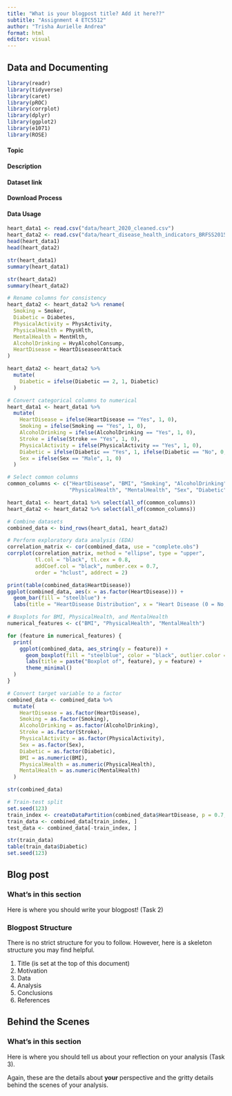 ```yaml
---
title: "What is your blogpost title? Add it here??"
subtitle: "Assignment 4 ETC5512"
author: "Trisha Aurielle Andrea"
format: html
editor: visual
---
```


::: panel-tabset
<!-- Task 1 Tab: Data and Documenting -->

## Data and Documenting

```r
library(readr)
library(tidyverse)
library(caret)
library(pROC)
library(corrplot)
library(dplyr)
library(ggplot2)
library(e1071)
library(ROSE)
```

#### Topic 

#### Description

#### Dataset link

#### Download Process

#### Data Usage

```r
heart_data1 <- read.csv("data/heart_2020_cleaned.csv")
heart_data2 <- read.csv("data/heart_disease_health_indicators_BRFSS2015.csv")
head(heart_data1)
head(heart_data2)
```
```r
str(heart_data1)
summary(heart_data1)
```

```r
str(heart_data2)
summary(heart_data2)
```
```r
# Rename columns for consistency
heart_data2 <- heart_data2 %>% rename(
  Smoking = Smoker,
  Diabetic = Diabetes,
  PhysicalActivity = PhysActivity,
  PhysicalHealth = PhysHlth,
  MentalHealth = MentHlth,
  AlcoholDrinking = HvyAlcoholConsump,
  HeartDisease = HeartDiseaseorAttack
)

heart_data2 <- heart_data2 %>%
  mutate(
    Diabetic = ifelse(Diabetic == 2, 1, Diabetic)
  )
```

```r
# Convert categorical columns to numerical
heart_data1 <- heart_data1 %>%
  mutate(
    HeartDisease = ifelse(HeartDisease == "Yes", 1, 0),
    Smoking = ifelse(Smoking == "Yes", 1, 0),
    AlcoholDrinking = ifelse(AlcoholDrinking == "Yes", 1, 0),
    Stroke = ifelse(Stroke == "Yes", 1, 0),
    PhysicalActivity = ifelse(PhysicalActivity == "Yes", 1, 0),
    Diabetic = ifelse(Diabetic == "Yes", 1, ifelse(Diabetic == "No", 0, NA)),
    Sex = ifelse(Sex == "Male", 1, 0)
  )

```

```r
# Select common columns
common_columns <- c("HeartDisease", "BMI", "Smoking", "AlcoholDrinking", "Stroke",
                    "PhysicalHealth", "MentalHealth", "Sex", "Diabetic", "PhysicalActivity")

heart_data1 <- heart_data1 %>% select(all_of(common_columns))
heart_data2 <- heart_data2 %>% select(all_of(common_columns))
```

```r
# Combine datasets
combined_data <- bind_rows(heart_data1, heart_data2)
```


```r
# Perform exploratory data analysis (EDA)
correlation_matrix <- cor(combined_data, use = "complete.obs")
corrplot(correlation_matrix, method = "ellipse", type = "upper",
         tl.col = "black", tl.cex = 0.8,
         addCoef.col = "black", number.cex = 0.7,
         order = "hclust", addrect = 2)

print(table(combined_data$HeartDisease))
ggplot(combined_data, aes(x = as.factor(HeartDisease))) +
  geom_bar(fill = "steelblue") +
  labs(title = "HeartDisease Distribution", x = "Heart Disease (0 = No, 1 = Yes)", y = "Count")

# Boxplots for BMI, PhysicalHealth, and MentalHealth
numerical_features <- c("BMI", "PhysicalHealth", "MentalHealth")

for (feature in numerical_features) {
  print(
    ggplot(combined_data, aes_string(y = feature)) +
      geom_boxplot(fill = "steelblue", color = "black", outlier.color = "red", outlier.shape = 16) +
      labs(title = paste("Boxplot of", feature), y = feature) +
      theme_minimal()
  )
}
```
```r
# Convert target variable to a factor
combined_data <- combined_data %>%
  mutate(
    HeartDisease = as.factor(HeartDisease),  
    Smoking = as.factor(Smoking),
    AlcoholDrinking = as.factor(AlcoholDrinking),
    Stroke = as.factor(Stroke),
    PhysicalActivity = as.factor(PhysicalActivity),
    Sex = as.factor(Sex),
    Diabetic = as.factor(Diabetic),
    BMI = as.numeric(BMI),
    PhysicalHealth = as.numeric(PhysicalHealth),
    MentalHealth = as.numeric(MentalHealth)
  )

str(combined_data)
```

```r
# Train-test split
set.seed(123)
train_index <- createDataPartition(combined_data$HeartDisease, p = 0.7, list = FALSE)
train_data <- combined_data[train_index, ]
test_data <- combined_data[-train_index, ]

str(train_data)
table(train_data$Diabetic)
set.seed(123)
```


<!-- Task 2 Tab: Writing your blogpost -->

## Blog post

### What's in this section

Here is where you should write your blogpost! (Task 2)

### Blogpost Structure

There is no strict structure for you to follow. However, here is a skeleton structure you may find helpful.

1.  Title (is set at the top of this document)
2.  Motivation\
3.  Data\
4.  Analysis\
5.  Conclusions\
6.  References



<!-- Task 3 Tab: Behind the Scenes -  -->

## Behind the Scenes

### What's in this section

Here is where you should tell us about your reflection on your analysis (Task 3).

Again, these are the details about **your** perspective and the gritty details behind the scenes of your analysis.
:::
